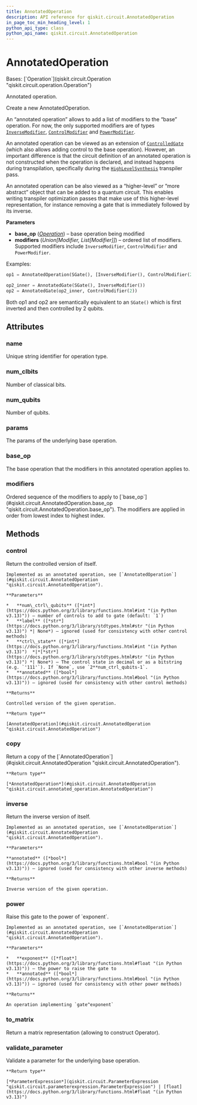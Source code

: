 ```yaml
---
title: AnnotatedOperation
description: API reference for qiskit.circuit.AnnotatedOperation
in_page_toc_min_heading_level: 1
python_api_type: class
python_api_name: qiskit.circuit.AnnotatedOperation
---
```


# AnnotatedOperation

<Class id="qiskit.circuit.AnnotatedOperation" isDedicatedPage={true} github="https://github.com/Qiskit/qiskit/tree/stable/1.2/qiskit/circuit/annotated_operation.py#L60-L242" signature="qiskit.circuit.AnnotatedOperation(base_op, modifiers)" modifiers="class">
  Bases: [`Operation`](qiskit.circuit.Operation "qiskit.circuit.operation.Operation")

  Annotated operation.

  Create a new AnnotatedOperation.

  An “annotated operation” allows to add a list of modifiers to the “base” operation. For now, the only supported modifiers are of types [`InverseModifier`](circuit#qiskit.circuit.InverseModifier "qiskit.circuit.InverseModifier"), [`ControlModifier`](circuit#qiskit.circuit.ControlModifier "qiskit.circuit.ControlModifier") and [`PowerModifier`](circuit#qiskit.circuit.PowerModifier "qiskit.circuit.PowerModifier").

  An annotated operation can be viewed as an extension of [`ControlledGate`](qiskit.circuit.ControlledGate "qiskit.circuit.ControlledGate") (which also allows adding control to the base operation). However, an important difference is that the circuit definition of an annotated operation is not constructed when the operation is declared, and instead happens during transpilation, specifically during the [`HighLevelSynthesis`](qiskit.transpiler.passes.HighLevelSynthesis "qiskit.transpiler.passes.HighLevelSynthesis") transpiler pass.

  An annotated operation can be also viewed as a “higher-level” or “more abstract” object that can be added to a quantum circuit. This enables writing transpiler optimization passes that make use of this higher-level representation, for instance removing a gate that is immediately followed by its inverse.

  **Parameters**

  *   **base\_op** ([*Operation*](qiskit.circuit.Operation "qiskit.circuit.Operation")) – base operation being modified
  *   **modifiers** (*Union\[Modifier, List\[Modifier]]*) – ordered list of modifiers. Supported modifiers include `InverseModifier`, `ControlModifier` and `PowerModifier`.

  Examples:

  ```python
  op1 = AnnotatedOperation(SGate(), [InverseModifier(), ControlModifier(2)])

  op2_inner = AnnotatedGate(SGate(), InverseModifier())
  op2 = AnnotatedGate(op2_inner, ControlModifier(2))
  ```

  Both op1 and op2 are semantically equivalent to an `SGate()` which is first inverted and then controlled by 2 qubits.

  ## Attributes

  ### name

  <Attribute id="qiskit.circuit.AnnotatedOperation.name">
    Unique string identifier for operation type.
  </Attribute>

  ### num\_clbits

  <Attribute id="qiskit.circuit.AnnotatedOperation.num_clbits">
    Number of classical bits.
  </Attribute>

  ### num\_qubits

  <Attribute id="qiskit.circuit.AnnotatedOperation.num_qubits">
    Number of qubits.
  </Attribute>

  ### params

  <Attribute id="qiskit.circuit.AnnotatedOperation.params">
    The params of the underlying base operation.
  </Attribute>

  ### base\_op

  <Attribute id="qiskit.circuit.AnnotatedOperation.base_op">
    The base operation that the modifiers in this annotated operation applies to.
  </Attribute>

  ### modifiers

  <Attribute id="qiskit.circuit.AnnotatedOperation.modifiers">
    Ordered sequence of the modifiers to apply to [`base_op`](#qiskit.circuit.AnnotatedOperation.base_op "qiskit.circuit.AnnotatedOperation.base_op"). The modifiers are applied in order from lowest index to highest index.
  </Attribute>

  ## Methods

  ### control

  <Function id="qiskit.circuit.AnnotatedOperation.control" github="https://github.com/Qiskit/qiskit/tree/stable/1.2/qiskit/circuit/annotated_operation.py#L159-L186" signature="control(num_ctrl_qubits=1, label=None, ctrl_state=None, annotated=True)">
    Return the controlled version of itself.

    Implemented as an annotated operation, see [`AnnotatedOperation`](#qiskit.circuit.AnnotatedOperation "qiskit.circuit.AnnotatedOperation").

    **Parameters**

    *   **num\_ctrl\_qubits** ([*int*](https://docs.python.org/3/library/functions.html#int "(in Python v3.13)")) – number of controls to add to gate (default: `1`)
    *   **label** ([*str*](https://docs.python.org/3/library/stdtypes.html#str "(in Python v3.13)") *| None*) – ignored (used for consistency with other control methods)
    *   **ctrl\_state** ([*int*](https://docs.python.org/3/library/functions.html#int "(in Python v3.13)")  *|*[*str*](https://docs.python.org/3/library/stdtypes.html#str "(in Python v3.13)") *| None*) – The control state in decimal or as a bitstring (e.g. `'111'`). If `None`, use `2**num_ctrl_qubits-1`.
    *   **annotated** ([*bool*](https://docs.python.org/3/library/functions.html#bool "(in Python v3.13)")) – ignored (used for consistency with other control methods)

    **Returns**

    Controlled version of the given operation.

    **Return type**

    [AnnotatedOperation](#qiskit.circuit.AnnotatedOperation "qiskit.circuit.AnnotatedOperation")
  </Function>

  ### copy

  <Function id="qiskit.circuit.AnnotatedOperation.copy" github="https://github.com/Qiskit/qiskit/tree/stable/1.2/qiskit/circuit/annotated_operation.py#L134-L136" signature="copy()">
    Return a copy of the [`AnnotatedOperation`](#qiskit.circuit.AnnotatedOperation "qiskit.circuit.AnnotatedOperation").

    **Return type**

    [*AnnotatedOperation*](#qiskit.circuit.AnnotatedOperation "qiskit.circuit.annotated_operation.AnnotatedOperation")
  </Function>

  ### inverse

  <Function id="qiskit.circuit.AnnotatedOperation.inverse" github="https://github.com/Qiskit/qiskit/tree/stable/1.2/qiskit/circuit/annotated_operation.py#L188-L203" signature="inverse(annotated=True)">
    Return the inverse version of itself.

    Implemented as an annotated operation, see [`AnnotatedOperation`](#qiskit.circuit.AnnotatedOperation "qiskit.circuit.AnnotatedOperation").

    **Parameters**

    **annotated** ([*bool*](https://docs.python.org/3/library/functions.html#bool "(in Python v3.13)")) – ignored (used for consistency with other inverse methods)

    **Returns**

    Inverse version of the given operation.
  </Function>

  ### power

  <Function id="qiskit.circuit.AnnotatedOperation.power" github="https://github.com/Qiskit/qiskit/tree/stable/1.2/qiskit/circuit/annotated_operation.py#L205-L221" signature="power(exponent, annotated=False)">
    Raise this gate to the power of `exponent`.

    Implemented as an annotated operation, see [`AnnotatedOperation`](#qiskit.circuit.AnnotatedOperation "qiskit.circuit.AnnotatedOperation").

    **Parameters**

    *   **exponent** ([*float*](https://docs.python.org/3/library/functions.html#float "(in Python v3.13)")) – the power to raise the gate to
    *   **annotated** ([*bool*](https://docs.python.org/3/library/functions.html#bool "(in Python v3.13)")) – ignored (used for consistency with other power methods)

    **Returns**

    An operation implementing `gate^exponent`
  </Function>

  ### to\_matrix

  <Function id="qiskit.circuit.AnnotatedOperation.to_matrix" github="https://github.com/Qiskit/qiskit/tree/stable/1.2/qiskit/circuit/annotated_operation.py#L138-L157" signature="to_matrix()">
    Return a matrix representation (allowing to construct Operator).
  </Function>

  ### validate\_parameter

  <Function id="qiskit.circuit.AnnotatedOperation.validate_parameter" github="https://github.com/Qiskit/qiskit/tree/stable/1.2/qiskit/circuit/annotated_operation.py#L237-L242" signature="validate_parameter(parameter)">
    Validate a parameter for the underlying base operation.

    **Return type**

    [*ParameterExpression*](qiskit.circuit.ParameterExpression "qiskit.circuit.parameterexpression.ParameterExpression") | [float](https://docs.python.org/3/library/functions.html#float "(in Python v3.13)")
  </Function>
</Class>

